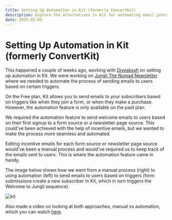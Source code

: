 ```yaml
---
title: Setting Up Automation in Kit (formerly ConvertKit)
description: Explore the alternatives in Kit for automating email processes versus manual work, including research and development on setting up welcome emails based on user triggers.
date: 2025-02-03
---
```


# Setting Up Automation in Kit (formerly ConvertKit)

This happened a couple of weeks ago, working with [Diveakssh](https://diveaksshschae.com/) on setting up automation in Kit. We were working on [Jungli The Nomad Newsletter](https://newsletter.junglithenomad.com/profile) where we needed to automate the process of sending emails to users based on certain triggers.

On the Free plan, Kit allows you to send emails to your subscribers based on triggers like when they join a form, or when they make a purchase. However, the automation feature is only available on the paid plan.

We required the automation feature to send welcome emails to users based on their first signup to a form source or a newsletter page source. This could've been achieved with the help of incentive emails, but we wanted to make the process more seamless and automated.

Editing incentive emails for each form source or newsletter page source would've been a manual process and would've required us to keep track of the emails sent to users. This is where the automation feature came in handy.

The image below shows how we went from a manual process (right) to using automation (left) to send emails to users based on triggers (form submissions create a new subscriber in Kit, which in turn triggers the Welcome to Jungli sequence).

![kit](https://github.com/user-attachments/assets/79a016da-9aa3-43d5-b380-1b067d075a12)

Also made a video on looking at both approaches, manual vs automation, which you can watch [here](https://youtu.be/Hnbw6f4EfX4).
